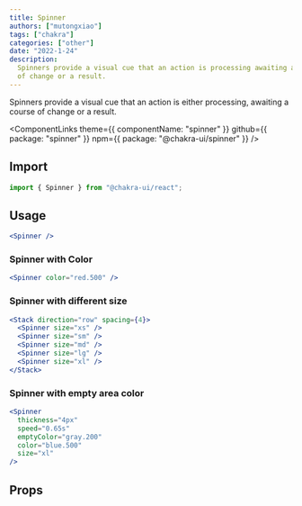 ```yaml
---
title: Spinner
authors: ["mutongxiao"]
tags: ["chakra"]
categories: ["other"]
date: "2022-1-24"
description:
  Spinners provide a visual cue that an action is processing awaiting a course
  of change or a result.
---
```


Spinners provide a visual cue that an action is either processing, awaiting a
course of change or a result.

<ComponentLinks
  theme={{ componentName: "spinner" }}
  github={{ package: "spinner" }}
  npm={{ package: "@chakra-ui/spinner" }}
/>

<carbon-ad></carbon-ad>

## Import

```js
import { Spinner } from "@chakra-ui/react";
```

## Usage

```jsx
<Spinner />
```

### Spinner with Color

```jsx
<Spinner color="red.500" />
```

### Spinner with different size

```jsx
<Stack direction="row" spacing={4}>
  <Spinner size="xs" />
  <Spinner size="sm" />
  <Spinner size="md" />
  <Spinner size="lg" />
  <Spinner size="xl" />
</Stack>
```

### Spinner with empty area color

```jsx
<Spinner
  thickness="4px"
  speed="0.65s"
  emptyColor="gray.200"
  color="blue.500"
  size="xl"
/>
```

## Props

<PropsTable of="Spinner" />
